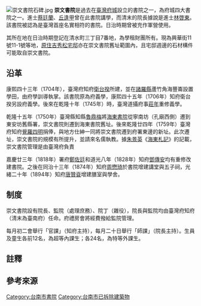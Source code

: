 [[File:崇文書院石碑.jpg|thumb]]
'''崇文書院'''是過去在[[臺灣府城|臺灣府城]]設立的書院之一，為府城四大書院之一{{NoteTag|四大書院分別是崇文書院、海東書院、奎樓書院、蓬壺書院{{r|市182|page=118}}。}}{{r|市182|page=118}}。進士[[蔡廷蘭|蔡廷蘭]]、[[丘逢甲|丘逢甲]]曾在此書院講學{{r|辭}}，而清末的院長據說是進士[[林啓東|林啓東]]{{r|省志學校|page=116}}。該書院被認為是臺灣首座名實相符的書院{{NoteTag|在此之前有西定坊書院等書院，但被認為是義學過渡到正式書院的雛形{{r|林2|page=14}}{{r|李|page=21}}}}{{r|林2|page=14}}{{r|李|page=21}}。日治時期曾被充作軍營使用{{r|辭}}。

其所在地在日治時期登記在清水町三丁目7番地，為學租財團所有{{r|市}}。現為興華街11號11-1號等地{{r|市}}，[[原住吉秀松宅邸|原住吉秀松宅邸]]亦在崇文書院舊址範圍內，且宅邸週邊的石材構件可能取自崇文書院{{r|林}}。

== 沿革 ==
康熙四十三年（1704年），臺灣府知府[[衛台揆|衛台揆]]所建，並在[[諸羅縣|諸羅縣]]蘆竹角海豐崙設置學田，由府學訓導執掌{{r|辭}}{{r|省志學校|page=116}}。該書院原為府義學{{r|林2|page=23}}，康熙四十五年（1706年）知府衛台揆另設府義學{{r|省志學校|page=91}}。後來在乾隆十年（1745年）時，臺灣道攝府事[[莊年|莊年]]重修義學{{r|辭}}{{r|省志學校|page=116}}。

乾隆十五年（1750年）臺灣縣知縣[[魯鼎梅|魯鼎梅]]將[[海東書院|海東書院]]從寧南坊（孔廟西側）遷到東安坊舊縣署，崇文書院則遷到海東書院舊址{{r|辭}}{{r|省志學校|page=116}}。後來乾隆廿四年（1759年）臺灣府知府[[覺羅四明|覺羅四明]]捐俸，與地方仕紳一同將崇文書院遷到府署東邊的新址{{r|辭}}。此次遷址，崇文書院的規模有所提升，並請來名儒執教{{r|辭}}。據[[朱景英|朱景英]]《[[海東札記|海東札記]]》的記載，崇文書院管理是由臺灣府負責{{NoteTag|原文：「郡中有海東書院，道主之；崇文書院，府主之」{{r|市182|page=118}}。}}{{r|市182|page=118}}

嘉慶廿三年（1818年）署府[[鄭佐廷|鄭佐廷]]和道光八年（1828年）知府[[鄧傳安|鄧傳安]]均有重修改建書院{{r|辭}}{{r|省志學校|page=116}}。之後在同治十三年（1874年）知府[[周懋琦|周懋琦]]於書院增建講堂與五子祠，光緒二十年（1894年）知府[[唐贊袞|唐贊袞]]增建膳室與學舍{{r|辭}}{{r|省志學校|page=116}}。

== 制度 ==
崇文書院設有院長、監院（處理庶務）、院丁（雜役），院長與監院均由臺灣府知府（清末為臺南府）任命{{r|省志學校|page=116}}。府禮房會將經費撥給監院管理{{r|省志學校|page=116}}。

每月初二會舉行「官課」（知府主持），每月二十日舉行「師課」（院長主持）{{r|省志學校|page=116}}。生員及童生各前12名，為超等內課生；各24名，為特等外課生{{r|省志學校|page=116}}。

== 註釋 ==
{{NoteFoot}}

== 參考來源 ==
{{reflist|refs=
<ref name="辭">{{cite book|author=吳明勇 |title=《臺灣歷史辭典》|chapter=崇文書院 |publisher=遠流 |isbn=957-01-7430-7 |date=2006-09-25 |edition=四版一刷 |pages=728 }}</ref>
<ref name="市">{{cite book|author= |title=《臺灣地名辭書卷廿一：臺南市》 |publisher=國史館臺灣文獻館 |location= |isbn= 957-02-3370-2  |date=1999年2月 |pages=157 }}</ref>
<ref name="林">{{cite news |url=http://cdns.com.tw/news.php?n_id=1&nc_id=309379 |author=林雪娟 |title=〈文史界疑石材構件取自崇文書院〉 |work=《中華日報》 |date=2019-07-09 |accessdate=2020-07-11 |archive-date=2020-07-12 |archive-url=https://web.archive.org/web/20200712011815/http://cdns.com.tw/news.php?n_id=1&nc_id=309379 |dead-url=no }}</ref>
<ref name="市182">{{cite book|author=許永河 |title=《遇見182 從府城到龍崎》|publisher=臺南市政府文化局 |isbn=978-986-04-3030-1 |date=2014年12月 }}</ref>
<ref name="李">{{cite book|author=李鎮岩 |title=《台灣的書院》 |publisher=遠足 |date=2008-01 |isbn=978-986-6731-02-0 }}</ref>
<ref name="林2">{{cite book|author=林文龍 |title=《彰化書院與科舉》 |publisher=晨星 |date=2012-02-20 |isbn=978-986-177-583-8 }}</ref>
<ref name="省志學校">{{cite book|author=劉寧顏（總纂）、李雄揮、程大學、司琦 |title=《[[重修臺灣省通志|重修臺灣省通志]]》卷六·文教志（學校教育篇）|publisher=[[臺灣省文獻委員會|臺灣省文獻委員會]] |date=1993-04-15 |isbn=957-00-2025-3  }}</ref>
}}

{{書院系列}}
{{臺灣的書院}}

[[Category:台南市書院|Category:台南市書院]]
[[Category:台南市已拆除建築物|Category:台南市已拆除建築物]]